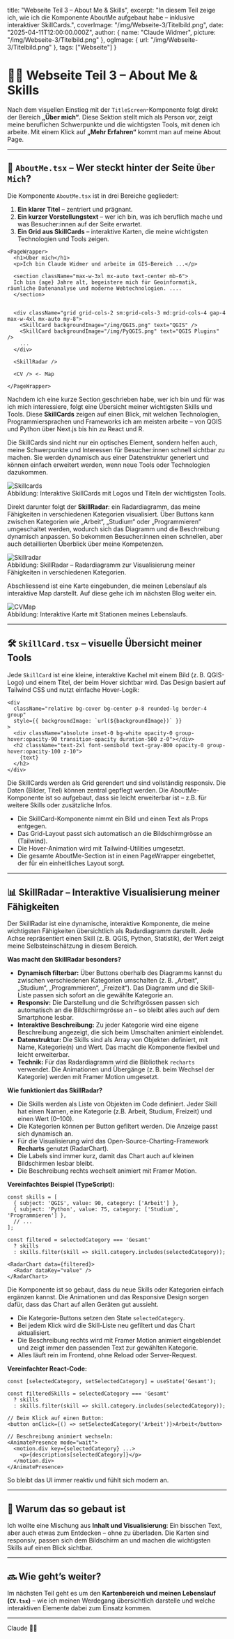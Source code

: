 
  title: "Webseite Teil 3 – About Me & Skills",
  excerpt: "In diesem Teil zeige ich, wie ich die Komponente AboutMe aufgebaut habe – inklusive interaktiver SkillCards.",
  coverImage: "/img/Webseite-3/Titelbild.png",
  date: "2025-04-11T12:00:00.000Z",
  author: {
    name: "Claude Widmer",
    picture: "/img/Webseite-3/Titelbild.png"
  },
  ogImage: {
    url: "/img/Webseite-3/Titelbild.png"
  },
  tags: ["Webseite"]
}

# 🙋‍♂️ Webseite Teil 3 – About Me & Skills

Nach dem visuellen Einstieg mit der `TitleScreen`-Komponente folgt direkt der Bereich **„Über mich“**. Diese Sektion stellt mich als Person vor, zeigt meine beruflichen Schwerpunkte und die wichtigsten Tools, mit denen ich arbeite. Mit einem Klick auf **„Mehr Erfahren“** kommt man auf meine About Page.

---

## 👤 `AboutMe.tsx` – Wer steckt hinter der Seite `Über Mich`?

Die Komponente `AboutMe.tsx` ist in drei Bereiche gegliedert:

1. **Ein klarer Titel** – zentriert und prägnant.
2. **Ein kurzer Vorstellungstext** – wer ich bin, was ich beruflich mache und was Besucher:innen auf der Seite erwartet.
3. **Ein Grid aus SkillCards** – interaktive Karten, die meine wichtigsten Technologien und Tools zeigen.

```tsx
<PageWrapper>
  <h1>Über mich</h1>
  <p>Ich bin Claude Widmer und arbeite im GIS-Bereich ...</p>

  <section className="max-w-3xl mx-auto text-center mb-6">
  Ich bin {age} Jahre alt, begeistere mich für Geoinformatik, räumliche Datenanalyse und moderne Webtechnologien. ....
  </section>


  <div className="grid grid-cols-2 sm:grid-cols-3 md:grid-cols-4 gap-4 max-w-4xl mx-auto my-8">
    <SkillCard backgroundImage="/img/QGIS.png" text="QGIS" />
    <SkillCard backgroundImage="/img/PyQGIS.png" text="QGIS Plugins" />
    ...
  </div>

  <SkillRadar />

  <CV /> <- Map

</PageWrapper>
```
Nachdem ich eine kurze Section geschrieben habe, wer ich bin und für was ich mich interessiere, folgt eine Übersicht meiner wichtigsten Skills und Tools. Diese **SkillCards** zeigen auf einen Blick, mit welchen Technologien, Programmiersprachen und Frameworks ich am meisten arbeite – von QGIS und Python über Next.js bis hin zu React und R.

Die SkillCards sind nicht nur ein optisches Element, sondern helfen auch, meine Schwerpunkte und Interessen für Besucher:innen schnell sichtbar zu machen. Sie werden dynamisch aus einer Datenstruktur generiert und können einfach erweitert werden, wenn neue Tools oder Technologien dazukommen.

<RevealBox title="Beispiel SkillCards">
  <img
    src="/img/Webseite-4/Skillcards.png"
    alt="Skillcards"
    style={{ width: '100%', maxWidth: '900px', borderRadius: '12px', boxShadow: '0 2px 16px rgba(0,0,0,0.12)' }}
  />
  <div style={{ textAlign: 'center', marginTop: '0.5rem', color: '#666', fontSize: '0.95em' }}>
    Abbildung: Interaktive SkillCards mit Logos und Titeln der wichtigsten Tools.
  </div>
</RevealBox>

Direkt darunter folgt der **SkillRadar**: ein Radardiagramm, das meine Fähigkeiten in verschiedenen Kategorien visualisiert. Über Buttons kann zwischen Kategorien wie „Arbeit“, „Studium“ oder „Programmieren“ umgeschaltet werden, wodurch sich das Diagramm und die Beschreibung dynamisch anpassen. So bekommen Besucher:innen einen schnellen, aber auch detaillierten Überblick über meine Kompetenzen.

<RevealBox title="Beispiel SkillRadar">
  <img
    src="/img/Webseite-4/Skillradar.png"
    alt="Skillradar"
    style={{ width: '100%', maxWidth: '900px', borderRadius: '12px', boxShadow: '0 2px 16px rgba(0,0,0,0.12)' }}
  />
  <div style={{ textAlign: 'center', marginTop: '0.5rem', color: '#666', fontSize: '0.95em' }}>
    Abbildung: SkillRadar – Radardiagramm zur Visualisierung meiner Fähigkeiten in verschiedenen Kategorien.
  </div>
</RevealBox>

Abschliessend ist eine Karte eingebunden, die meinen Lebenslauf als interaktive Map darstellt. Auf diese gehe ich im nächsten Blog weiter ein.

<RevealBox title="CV-Map Beispiel">
  <img
    src="/img/Webseite-4/CVMap.png"
    alt="CVMap"
    style={{ width: '100%', maxWidth: '900px', borderRadius: '12px', boxShadow: '0 2px 16px rgba(0,0,0,0.12)' }}
  />
  <div style={{ textAlign: 'center', marginTop: '0.5rem', color: '#666', fontSize: '0.95em' }}>
    Abbildung: Interaktive Karte mit Stationen meines Lebenslaufs.
  </div>
</RevealBox>

---
## 🛠️ `SkillCard.tsx` – visuelle Übersicht meiner Tools

Jede `SkillCard` ist eine kleine, interaktive Kachel mit einem Bild (z. B. QGIS-Logo) und einem Titel, der beim Hover sichtbar wird. Das Design basiert auf Tailwind CSS und nutzt einfache Hover-Logik:

```tsx
<div
  className="relative bg-cover bg-center p-8 rounded-lg border-4 group"
  style={{ backgroundImage: `url(${backgroundImage})` }}
>
  <div className="absolute inset-0 bg-white opacity-0 group-hover:opacity-90 transition-opacity duration-500 z-0"></div>
  <h2 className="text-2xl font-semibold text-gray-800 opacity-0 group-hover:opacity-100 z-10">
    {text}
  </h2>
</div>
```

<RevealBox title="Technische Details zur SkillCard und AboutMe-Section">
Die SkillCards werden als Grid gerendert und sind vollständig responsiv. Die Daten (Bilder, Titel) können zentral gepflegt werden. Die AboutMe-Komponente ist so aufgebaut, dass sie leicht erweiterbar ist – z.B. für weitere Skills oder zusätzliche Infos.

- Die SkillCard-Komponente nimmt ein Bild und einen Text als Props entgegen.
- Das Grid-Layout passt sich automatisch an die Bildschirmgrösse an (Tailwind).
- Die Hover-Animation wird mit Tailwind-Utilities umgesetzt.
- Die gesamte AboutMe-Section ist in einen PageWrapper eingebettet, der für ein einheitliches Layout sorgt.
</RevealBox>

---

## 📊 SkillRadar – Interaktive Visualisierung meiner Fähigkeiten

Der SkillRadar ist eine dynamische, interaktive Komponente, die meine wichtigsten Fähigkeiten übersichtlich als Radardiagramm darstellt. Jede Achse repräsentiert einen Skill (z. B. QGIS, Python, Statistik), der Wert zeigt meine Selbsteinschätzung in diesem Bereich.

**Was macht den SkillRadar besonders?**

- **Dynamisch filterbar:** Über Buttons oberhalb des Diagramms kannst du zwischen verschiedenen Kategorien umschalten (z. B. „Arbeit“, „Studium“, „Programmieren“, „Freizeit“). Das Diagramm und die Skill-Liste passen sich sofort an die gewählte Kategorie an.
- **Responsiv:** Die Darstellung und die Schriftgrössen passen sich automatisch an die Bildschirmgrösse an – so bleibt alles auch auf dem Smartphone lesbar.
- **Interaktive Beschreibung:** Zu jeder Kategorie wird eine eigene Beschreibung angezeigt, die sich beim Umschalten animiert einblendet.
- **Datenstruktur:** Die Skills sind als Array von Objekten definiert, mit Name, Kategorie(n) und Wert. Das macht die Komponente flexibel und leicht erweiterbar.
- **Technik:** Für das Radardiagramm wird die Bibliothek `recharts` verwendet. Die Animationen und Übergänge (z. B. beim Wechsel der Kategorie) werden mit Framer Motion umgesetzt.

<RevealBox title="Technische Details: SkillRadar-Komponente">

**Wie funktioniert das SkillRadar?**

- Die Skills werden als Liste von Objekten im Code definiert. Jeder Skill hat einen Namen, eine Kategorie (z.B. Arbeit, Studium, Freizeit) und einen Wert (0–100).
- Die Kategorien können per Button gefiltert werden. Die Anzeige passt sich dynamisch an.
- Für die Visualisierung wird das Open-Source-Charting-Framework **Recharts** genutzt (RadarChart).
- Die Labels sind immer kurz, damit das Chart auch auf kleinen Bildschirmen lesbar bleibt.
- Die Beschreibung rechts wechselt animiert mit Framer Motion.

**Vereinfachtes Beispiel (TypeScript):**
```tsx
const skills = [
  { subject: 'QGIS', value: 90, category: ['Arbeit'] },
  { subject: 'Python', value: 75, category: ['Studium', 'Programmieren'] },
  // ...
];

const filtered = selectedCategory === 'Gesamt'
  ? skills
  : skills.filter(skill => skill.category.includes(selectedCategory));

<RadarChart data={filtered}>
  <Radar dataKey="value" />
</RadarChart>
```

Die Komponente ist so gebaut, dass du neue Skills oder Kategorien einfach ergänzen kannst. Die Animationen und das Responsive Design sorgen dafür, dass das Chart auf allen Geräten gut aussieht.

<RevealBox title="Wie funktioniert das Filtern und Umschalten im SkillRadar?">

- Die Kategorie-Buttons setzen den State `selectedCategory`.
- Bei jedem Klick wird die Skill-Liste neu gefiltert und das Chart aktualisiert.
- Die Beschreibung rechts wird mit Framer Motion animiert eingeblendet und zeigt immer den passenden Text zur gewählten Kategorie.
- Alles läuft rein im Frontend, ohne Reload oder Server-Request.

**Vereinfachter React-Code:**
```tsx
const [selectedCategory, setSelectedCategory] = useState('Gesamt');

const filteredSkills = selectedCategory === 'Gesamt'
  ? skills
  : skills.filter(skill => skill.category.includes(selectedCategory));

// Beim Klick auf einen Button:
<button onClick={() => setSelectedCategory('Arbeit')}>Arbeit</button>

// Beschreibung animiert wechseln:
<AnimatePresence mode="wait">
  <motion.div key={selectedCategory} ...>
    <p>{descriptions[selectedCategory]}</p>
  </motion.div>
</AnimatePresence>
```

So bleibt das UI immer reaktiv und fühlt sich modern an.
</RevealBox>

</RevealBox>

---




## 🎯 Warum das so gebaut ist

Ich wollte eine Mischung aus **Inhalt und Visualisierung**: Ein bisschen Text, aber auch etwas zum Entdecken – ohne zu überladen. Die Karten sind responsiv, passen sich dem Bildschirm an und machen die wichtigsten Skills auf einen Blick sichtbar.

---

## 🔜 Wie geht’s weiter?

Im nächsten Teil geht es um den **Kartenbereich und meinen Lebenslauf (`CV.tsx`)** – wie ich meinen Werdegang übersichtlich darstelle und welche interaktiven Elemente dabei zum Einsatz kommen.

---

Claude 👨‍💻

